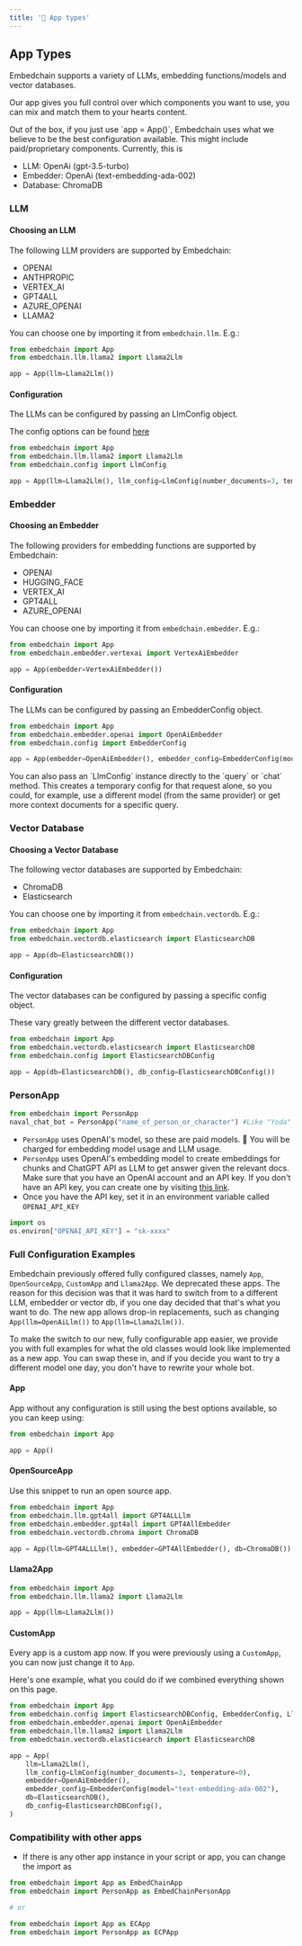 ```yaml
---
title: '📱 App types'
---
```


## App Types

Embedchain supports a variety of LLMs, embedding functions/models and vector databases.

Our app gives you full control over which components you want to use, you can mix and match them to your hearts content.

<Tip>
Out of the box, if you just use `app = App()`, Embedchain uses what we believe to be the best configuration available. This might include paid/proprietary components. Currently, this is

* LLM: OpenAi (gpt-3.5-turbo)
* Embedder: OpenAi (text-embedding-ada-002)
* Database: ChromaDB
</Tip>

### LLM

#### Choosing an LLM

The following LLM providers are supported by Embedchain:
- OPENAI
- ANTHPROPIC
- VERTEX_AI
- GPT4ALL
- AZURE_OPENAI
- LLAMA2

You can choose one by importing it from `embedchain.llm`. E.g.:

```python
from embedchain import App
from embedchain.llm.llama2 import Llama2Llm

app = App(llm=Llama2Llm())
```

#### Configuration

The LLMs can be configured by passing an LlmConfig object.

The config options can be found [here](/advanced/query_configuration#llmconfig)

```python
from embedchain import App
from embedchain.llm.llama2 import Llama2Llm
from embedchain.config import LlmConfig

app = App(llm=Llama2Llm(), llm_config=LlmConfig(number_documents=3, temperature=0))
```

### Embedder

#### Choosing an Embedder

The following providers for embedding functions are supported by Embedchain:
- OPENAI
- HUGGING_FACE
- VERTEX_AI
- GPT4ALL
- AZURE_OPENAI

You can choose one by importing it from `embedchain.embedder`. E.g.:

```python
from embedchain import App
from embedchain.embedder.vertexai import VertexAiEmbedder

app = App(embedder=VertexAiEmbedder())
```

#### Configuration

The LLMs can be configured by passing an EmbedderConfig object.

```python
from embedchain import App
from embedchain.embedder.openai import OpenAiEmbedder
from embedchain.config import EmbedderConfig

app = App(embedder=OpenAiEmbedder(), embedder_config=EmbedderConfig(model="text-embedding-ada-002"))
```

<Tip>
You can also pass an `LlmConfig` instance directly to the `query` or `chat` method.
This creates a temporary config for that request alone, so you could, for example, use a different model (from the same provider) or get more context documents for a specific query.
</Tip>

### Vector Database

#### Choosing a Vector Database

The following vector databases are supported by Embedchain:
- ChromaDB
- Elasticsearch

You can choose one by importing it from `embedchain.vectordb`. E.g.:

```python
from embedchain import App
from embedchain.vectordb.elasticsearch import ElasticsearchDB

app = App(db=ElasticsearchDB())
```

#### Configuration

The vector databases can be configured by passing a specific config object.

These vary greatly between the different vector databases.

```python
from embedchain import App
from embedchain.vectordb.elasticsearch import ElasticsearchDB
from embedchain.config import ElasticsearchDBConfig

app = App(db=ElasticsearchDB(), db_config=ElasticsearchDBConfig())
```

### PersonApp

```python
from embedchain import PersonApp
naval_chat_bot = PersonApp("name_of_person_or_character") #Like "Yoda"
```

- `PersonApp` uses OpenAI's model, so these are paid models. 💸 You will be charged for embedding model usage and LLM usage.
- `PersonApp` uses OpenAI's embedding model to create embeddings for chunks and ChatGPT API as LLM to get answer given the relevant docs. Make sure that you have an OpenAI account and an API key. If you don't have an API key, you can create one by visiting [this link](https://platform.openai.com/account/api-keys).
- Once you have the API key, set it in an environment variable called `OPENAI_API_KEY`

```python
import os
os.environ["OPENAI_API_KEY"] = "sk-xxxx"
```

### Full Configuration Examples

Embedchain previously offered fully configured classes, namely `App`, `OpenSourceApp`, `CustomApp` and `Llama2App`.
We deprecated these apps. The reason for this decision was that it was hard to switch from to a different LLM, embedder or vector db, if you one day decided that that's what you want to do.
The new app allows drop-in replacements, such as changing `App(llm=OpenAiLlm())` to `App(llm=Llama2Llm())`.

To make the switch to our new, fully configurable app easier, we provide you with full examples for what the old classes would look like implemented as a new app.
You can swap these in, and if you decide you want to try a different model one day, you don't have to rewrite your whole bot.

#### App
App without any configuration is still using the best options available, so you can keep using:

```python
from embedchain import App

app = App()
```

#### OpenSourceApp

Use this snippet to run an open source app.

```python
from embedchain import App
from embedchain.llm.gpt4all import GPT4ALLLlm
from embedchain.embedder.gpt4all import GPT4AllEmbedder
from embedchain.vectordb.chroma import ChromaDB

app = App(llm=GPT4ALLLlm(), embedder=GPT4AllEmbedder(), db=ChromaDB())
```

#### Llama2App
```python
from embedchain import App
from embedchain.llm.llama2 import Llama2Llm

app = App(llm=Llama2Llm())
```

#### CustomApp

Every app is a custom app now.
If you were previously using a `CustomApp`, you can now just change it to `App`.

Here's one example, what you could do if we combined everything shown on this page.

```python
from embedchain import App
from embedchain.config import ElasticsearchDBConfig, EmbedderConfig, LlmConfig
from embedchain.embedder.openai import OpenAiEmbedder
from embedchain.llm.llama2 import Llama2Llm
from embedchain.vectordb.elasticsearch import ElasticsearchDB

app = App(
    llm=Llama2Llm(),
    llm_config=LlmConfig(number_documents=3, temperature=0),
    embedder=OpenAiEmbedder(),
    embedder_config=EmbedderConfig(model="text-embedding-ada-002"),
    db=ElasticsearchDB(),
    db_config=ElasticsearchDBConfig(),
)
```

### Compatibility with other apps

- If there is any other app instance in your script or app, you can change the import as

```python
from embedchain import App as EmbedChainApp
from embedchain import PersonApp as EmbedChainPersonApp

# or

from embedchain import App as ECApp
from embedchain import PersonApp as ECPApp
```
